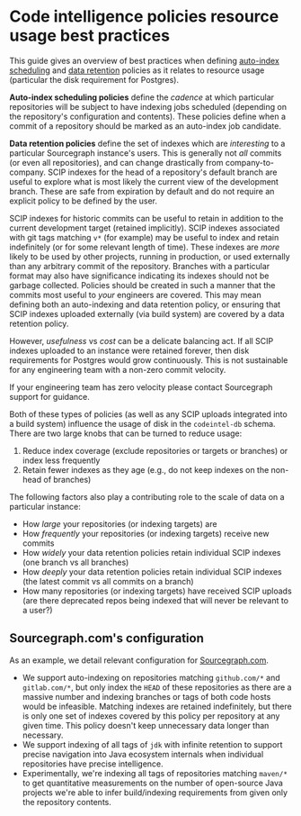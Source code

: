 # Code intelligence policies resource usage best practices

This guide gives an overview of best practices when defining [auto-index scheduling](/code_navigation/how-to/configure_auto_indexing) and [data retention](/code_navigation/how-to/configure_data_retention) policies as it relates to resource usage (particular the disk requirement for Postgres).

**Auto-index scheduling policies** define the _cadence_ at which particular repositories will be subject to have indexing jobs scheduled (depending on the repository's configuration and contents). These policies define when a commit of a repository should be marked as an auto-index job candidate.

**Data retention policies** define the set of indexes which are _interesting_ to a particular Sourcegraph instance's users. This is generally not *all* commits (or even all repositories), and can change drastically from company-to-company. SCIP indexes for the head of a repository's default branch are useful to explore what is most likely the current view of the development branch. These are safe from expiration by default and do not require an explicit policy to be defined by the user.

SCIP indexes for historic commits can be useful to retain in addition to the current development target (retained implicitly). SCIP indexes associated with git tags matching `v*` (for example) may be useful to index and retain indefinitely (or for some relevant length of time). These indexes are _more_ likely to be used by other projects, running in production, or used externally than any arbitrary commit of the repository. Branches with a particular format may also have significance indicating its indexes should not be garbage collected. Policies should be created in such a manner that the commits most useful to _your_ engineers are covered. This may mean defining both an auto-indexing and data retention policy, or ensuring that SCIP indexes uploaded externally (via build system) are covered by a data retention policy.

However, _usefulness_ vs _cost_ can be a delicate balancing act. If all SCIP indexes uploaded to an instance were retained forever, then disk requirements for Postgres would grow continuously. This is not sustainable for any engineering team with a non-zero commit velocity.

<Callout type="warning">If your engineering team has zero velocity please contact Sourcegraph support for guidance.</Callout>

Both of these types of policies (as well as any SCIP uploads integrated into a build system) influence the usage of disk in the `codeintel-db` schema. There are two large knobs that can be turned to reduce usage:

1. Reduce index coverage (exclude repositories or targets or branches) or index less frequently
2. Retain fewer indexes as they age (e.g., do not keep indexes on the non-head of branches)

The following factors also play a contributing role to the scale of data on a particular instance:

- How *large* your repositories (or indexing targets) are
- How *frequently* your repositories (or indexing targets) receive new commits
- How *widely* your data retention policies retain individual SCIP indexes (one branch vs all branches)
- How *deeply* your data retention policies retain individual SCIP indexes (the latest commit vs all commits on a branch)
- How many repositories (or indexing targets) have received SCIP uploads (are there deprecated repos being indexed that will never be relevant to a user?)

## Sourcegraph.com's configuration

As an example, we detail relevant configuration for [Sourcegraph.com](https://sourcegraph.com).

- We support auto-indexing on repositories matching `github.com/*` and `gitlab.com/*`, but only index the `HEAD` of these repositories as there are a massive number and indexing branches or tags of both code hosts would be infeasible. Matching indexes are retained indefinitely, but there is only one set of indexes covered by this policy per repository at any given time. This policy doesn't keep unnecessary data longer than necessary.
- We support indexing of all tags of `jdk` with infinite retention to support precise navigation into Java ecosystem internals when individual repositories have precise intelligence.
- Experimentally, we're indexing all tags of repositories matching `maven/*` to get quantitative measurements on the number of open-source Java projects we're able to infer build/indexing requirements from given only the repository contents.
